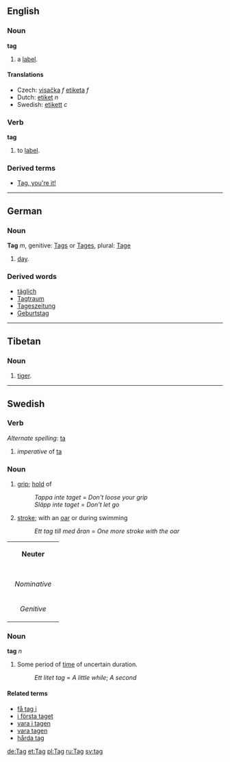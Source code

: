 == English ==
=== Noun ===
'''tag'''

# a [[label]].

====Translations====
*Czech: [[visačka]] ''f'' [[etiketa]] ''f''
*Dutch: [[etiket]] ''n''
*Swedish: [[etikett]] ''c''

=== Verb ===
'''tag'''

# to [[label]].

=== Derived terms ===
* [[Tag, you're it!]]

----
== German ==
=== Noun ===
'''Tag''' ''m'', genitive: [[Tags]] or [[Tages]], plural: [[Tage]]

# [[day]].

=== Derived words ===
* [[täglich]]
* [[Tagtraum]]
* [[Tageszeitung]]
* [[Geburtstag]]

----
== Tibetan ==
=== Noun ===
# [[tiger]].
----
== Swedish ==
=== Verb ===
''Alternate spelling'': [[ta]]

#''imperative'' of [[ta]]

=== Noun  ===
#[[grip]]; [[hold]] of
#:''Tappa inte taget'' = ''Don't loose your grip''
#:''Släpp inte taget'' = ''Don't let go''
#[[stroke]]; with an [[oar]] or during swimming
#:''Ett tag till med åran'' = ''One more stroke with the oar''

{| border=1 cellspacing=0
| bgcolor="#FFFFF0" colspan=5 align=center | '''Neuter'''
|-
|- bgcolor="#FFFFF0" align=center
! rowspan=2 | 
| colspan=2 width=105| Singular 
| colspan=2 | Plural
|- bgcolor="#FFFFF0" align=center
| width=105 | ''Indefinite'' 
| width=105 | ''Definite'' 
| width=105 |  ''Indefinite'' 
|  width=105 | ''Definite''
|- align=center
| width=105 bgcolor="#FFFFF0" | ''Nominative'' 
| [[tag]]
| [[taget]]
| [[tag]]
| [[tagen]]
|- align=center
| width=105 bgcolor="#FFFFF0" | ''Genitive'' 
| [[tags]]
| [[tagets]]
| [[tags]]
| [[tagens]]
|}

=== Noun ===
'''tag''' ''n''

#Some period of [[time]] of uncertain duration.
#:''Ett litet tag'' = ''A little while''; ''A second''


====Related terms====
*[[få tag i]]
*[[i första taget]]
*[[vara i tagen]]
*[[vara tagen]]
*[[hårda tag]]

[[de:Tag]]
[[et:Tag]]
[[pl:Tag]]
[[ru:Tag]]
[[sv:tag]]
